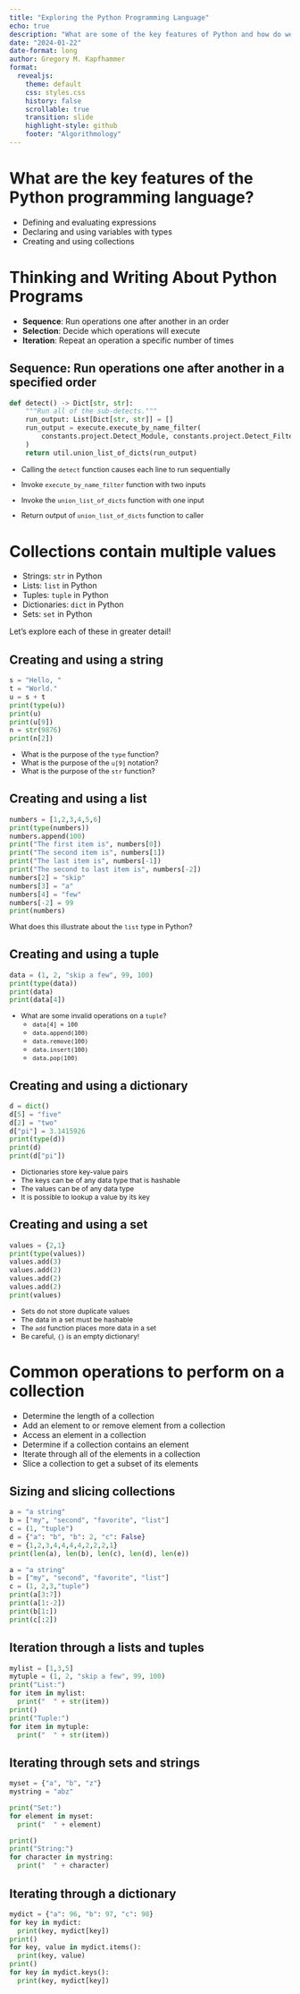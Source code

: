 ```yaml
---
title: "Exploring the Python Programming Language"
echo: true
description: "What are some of the key features of Python and how do we measure their performance?"
date: "2024-01-22"
date-format: long
author: Gregory M. Kapfhammer
format:
  revealjs:
    theme: default
    css: styles.css
    history: false
    scrollable: true
    transition: slide
    highlight-style: github
    footer: "Algorithmology"
---
```


# What are the key features of the Python programming language?

::: incremental
- Defining and evaluating expressions
- Declaring and using variables with types
- Creating and using collections
:::

# Thinking and Writing About Python Programs

::: incremental
- **Sequence**: Run operations one after another in an order
- **Selection**: Decide which operations will execute
- **Iteration**: Repeat an operation a specific number of times
:::

## Sequence: Run operations one after another in a specified order

```python
def detect() -> Dict[str, str]:
    """Run all of the sub-detects."""
    run_output: List[Dict[str, str]] = []
    run_output = execute.execute_by_name_filter(
        constants.project.Detect_Module, constants.project.Detect_Filter
    )
    return util.union_list_of_dicts(run_output)
```

::: incremental
::: {style="margin-top: 0.5em; font-size: 0.9em;"}

- Calling the `detect` function causes each line to run sequentially

- Invoke `execute_by_name_filter` function with two inputs

- Invoke the `union_list_of_dicts` function with one input

- Return output of `union_list_of_dicts` function to caller

:::
:::

# Collections contain multiple values

::: {.fragment .fade-right}
- Strings: `str` in Python
- Lists: `list` in Python
- Tuples: `tuple` in Python
- Dictionaries: `dict` in Python
- Sets: `set` in Python
:::

::: {.fragment .fade-up}
Let's explore each of these in greater detail!
:::

## Creating and using a string

```python
s = "Hello, "
t = "World."
u = s + t
print(type(u))
print(u)
print(u[9])
n = str(9876)
print(n[2])
```

::: {.fragment .fade-up style="margin-top: -0.1em; font-size: 0.9em;"}

- What is the purpose of the `type` function?
- What is the purpose of the `u[9]` notation?
- What is the purpose of the `str` function?

:::

## Creating and using a list

```python
numbers = [1,2,3,4,5,6]
print(type(numbers))
numbers.append(100)
print("The first item is", numbers[0])
print("The second item is", numbers[1])
print("The last item is", numbers[-1])
print("The second to last item is", numbers[-2])
numbers[2] = "skip"
numbers[3] = "a"
numbers[4] = "few"
numbers[-2] = 99
print(numbers)
```

::: {.fragment .fade-up style="margin-top: -0.1em; font-size: 0.9em;"}

What does this illustrate about the `list` type in Python?

:::

## Creating and using a tuple

```python
data = (1, 2, "skip a few", 99, 100)
print(type(data))
print(data)
print(data[4])
```

::: {.fragment .fade-up style="margin-top: -0.1em; font-size: 0.87em;"}

- What are some invalid operations on a `tuple`?
  - `data[4] = 100`
  - `data.append(100)`
  - `data.remove(100)`
  - `data.insert(100)`
  - `data.pop(100)`

:::

## Creating and using a dictionary

```python
d = dict()
d[5] = "five"
d[2] = "two"
d["pi"] = 3.1415926
print(type(d))
print(d)
print(d["pi"])
```

::: {.fragment .fade-up style="margin-top: -0.1em; font-size: 0.87em;"}

- Dictionaries store key-value pairs
- The keys can be of any data type that is hashable
- The values can be of any data type
- It is possible to lookup a value by its key

:::

## Creating and using a set

```python
values = {2,1}
print(type(values))
values.add(3)
values.add(2)
values.add(2)
values.add(2)
print(values)
```

::: {.fragment .fade-up style="margin-top: -0.1em; font-size: 0.87em;"}

- Sets do not store duplicate values
- The data in a set must be hashable
- The `add` function places more data in a set
- Be careful, `{}` is an empty dictionary!

:::

# Common operations to perform on a collection

::: {.fragment .fade-right}
- Determine the length of a collection
- Add an element to or remove element from a collection
- Access an element in a collection
- Determine if a collection contains an element
- Iterate through all of the elements in a collection
- Slice a collection to get a subset of its elements
:::

## Sizing and slicing collections

```python
a = "a string"
b = ["my", "second", "favorite", "list"]
c = (1, "tuple")
d = {"a": "b", "b": 2, "c": False}
e = {1,2,3,4,4,4,4,2,2,2,1}
print(len(a), len(b), len(c), len(d), len(e))
```

<p class="codespacer">

```python
a = "a string"
b = ["my", "second", "favorite", "list"]
c = (1, 2,3,"tuple")
print(a[3:7])
print(a[1:-2])
print(b[1:])
print(c[:2])
```

## Iteration through a lists and tuples

```python
mylist = [1,3,5]
mytuple = (1, 2, "skip a few", 99, 100)
print("List:")
for item in mylist:
  print("  " + str(item))
print()
print("Tuple:")
for item in mytuple:
  print("  " + str(item))
```

## Iterating through sets and strings

```python
myset = {"a", "b", "z"}
mystring = "abz"

print("Set:")
for element in myset:
  print("  " + element)

print()
print("String:")
for character in mystring:
  print("  " + character)
```

## Iterating through a dictionary

```python
mydict = {"a": 96, "b": 97, "c": 98}
for key in mydict:
  print(key, mydict[key])
print()
for key, value in mydict.items():
  print(key, value)
print()
for key in mydict.keys():
  print(key, mydict[key])
```
